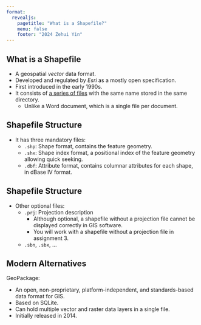 ```yaml
---
format: 
  revealjs:
    pagetitle: "What is a Shapefile?"
    menu: false
    footer: "2024 Zehui Yin"
---
```


## What is a Shapefile

- A geospatial *vector* data format.
- Developed and regulated by *Esri* as a mostly open specification.
- First introduced in the early 1990s.
- It consists of <u>a series of files</u> with the same name stored in the same directory.
  - Unlike a Word document, which is a single file per document.

## Shapefile Structure

- It has three mandatory files:
  - `.shp`: Shape format, contains the feature geometry.
  - `.shx`: Shape index format, a positional index of the feature geometry allowing quick seeking.
  - `.dbf`: Attribute format, contains columnar attributes for each shape, in dBase IV format.
  
## Shapefile Structure

- Other optional files:
  - `.prj`: Projection description
    - Although optional, a shapefile without a projection file cannot be displayed correctly in GIS software.
    - You will work with a shapefile without a projection file in assignment 3.
  - `.sbn`, `.sbx`, ...

## Modern Alternatives

GeoPackage:

- An open, non-proprietary, platform-independent, and standards-based data format for GIS.
- Based on SQLite.
- Can hold multiple vector and raster data layers in a single file.
- Initially released in 2014.
